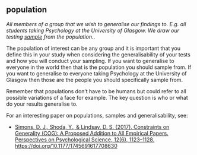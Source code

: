 ## population

<dfn>All members of a group that we wish to generalise our findings to. E.g. all students taking Psychology at the University of Glasgow. We draw our testing [sample](s.html#sample) from the population.</dfn>. 

The population of interest can be any group and it is important that you define this in your study when considering the generalisability of your tests and how you will conduct your sampling. If you want to generalise to everyone in the world then that is the population you should sample from. If you want to generalise to everyone taking Psychology at the University of Glasgow then those are the people you should specifically sample from.

Remember that populations don't have to be humans but could refer to all possible variations of a face for example. The key question is who or what do your results generalise to.

For an interesting paper on populations, samples and generalisability, see:

* <a href = "https://journals.sagepub.com/doi/10.1177/1745691617708630" target = "_blank">Simons, D. J., Shoda, Y., & Lindsay, D. S. (2017). Constraints on Generality (COG): A Proposed Addition to All Empirical Papers. Perspectives on Psychological Science, 12(6), 1123–1128. https://doi.org/10.1177/1745691617708630</a>
